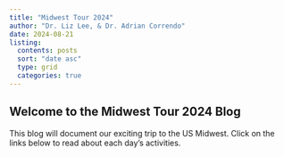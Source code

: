 ```yaml
---
title: "Midwest Tour 2024"
author: "Dr. Liz Lee, & Dr. Adrian Correndo"
date: 2024-08-21
listing:
  contents: posts
  sort: "date asc"
  type: grid
  categories: true
---
```


## Welcome to the Midwest Tour 2024 Blog

This blog will document our exciting trip to the US Midwest. Click on the links below to read about each day's activities.
